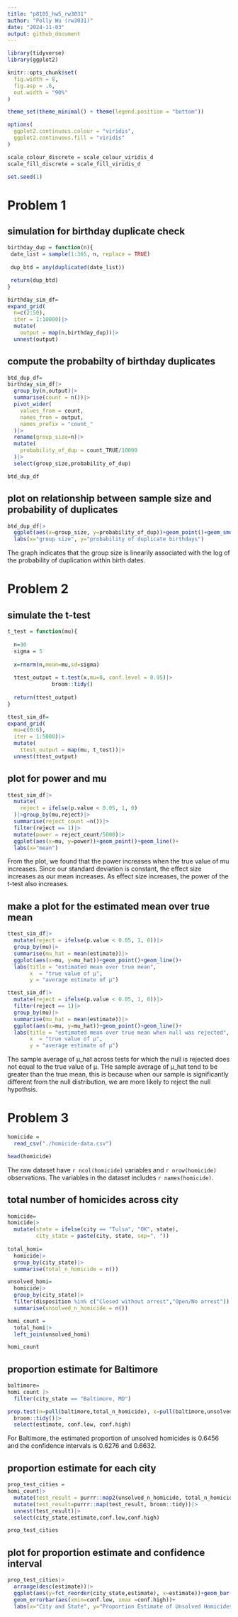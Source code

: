 ```yaml
---
title: "p8105_hw5_rw3031"
author: "Polly Wu (rw3031)"
date: "2024-11-03"
output: github_document
---
```


```r
library(tidyverse)
library(ggplot2)

knitr::opts_chunk$set(
  fig.width = 8,
  fig.asp = .6,
  out.width = "90%"
)

theme_set(theme_minimal() + theme(legend.position = "bottom"))

options(
  ggplot2.continuous.colour = "viridis",
  ggplot2.continuous.fill = "viridis"
)

scale_colour_discrete = scale_colour_viridis_d
scale_fill_discrete = scale_fill_viridis_d

set.seed(1)

```


# Problem 1

## simulation for birthday duplicate check

```r
birthday_dup = function(n){
 date_list = sample(1:365, n, replace = TRUE)
 
 dup_btd = any(duplicated(date_list))

 return(dup_btd)
}

birthday_sim_df=
expand_grid(
  n=c(2:50),
  iter = 1:10000)|>
  mutate(
    output = map(n,birthday_dup))|>
  unnest(output)
```

## compute the probabilty of birthday duplicates

```r
btd_dup_df=
birthday_sim_df|>
  group_by(n,output)|>
  summarise(count = n())|>
  pivot_wider(
    values_from = count,
    names_from = output,
    names_prefix = "count_"
  )|>
  rename(group_size=n)|>
  mutate(
    probability_of_dup = count_TRUE/10000
  )|>
  select(group_size,probability_of_dup)

btd_dup_df
```

## plot on relationship between sample size and probability of duplicates

```r
btd_dup_df|>
  ggplot(aes(x=group_size, y=probability_of_dup))+geom_point()+geom_smooth()+
  labs(x="group size", y="probability of duplicate birthdays")
```
The graph indicates that the group size is linearily associated with the log of the probability of duplication within birth dates. 

# Problem 2

## simulate the t-test 

```r
t_test = function(mu){
  
  n=30
  sigma = 5
  
  x=rnorm(n,mean=mu,sd=sigma)
  
  ttest_output = t.test(x,mu=0, conf.level = 0.95)|>
              broom::tidy()
  
  return(ttest_output)
}
```


```r
ttest_sim_df=
expand_grid(
  mu=c(0:6),
  iter = 1:5000)|>
  mutate(
    ttest_output = map(mu, t_test))|>
  unnest(ttest_output)
```

## plot for power and mu

```r
ttest_sim_df|>
  mutate(
    reject = ifelse(p.value < 0.05, 1, 0)
  )|>group_by(mu,reject)|>
  summarise(reject_count =n())|>
  filter(reject == 1)|>
  mutate(power = reject_count/5000)|>
  ggplot(aes(x=mu, y=power))+geom_point()+geom_line()+
  labs(x="mean")
```

From the plot, we found that the power increases when the true value of mu increases. Since our standard deviation is constant, the effect size increases as our mean increases. As effect size increases, the power of the t-test also increases. 

## make a plot for the estimated mean over true mean

```r
ttest_sim_df|>
  mutate(reject = ifelse(p.value < 0.05, 1, 0))|>
  group_by(mu)|>
  summarise(mu_hat = mean(estimate))|>
  ggplot(aes(x=mu, y=mu_hat))+geom_point()+geom_line()+
  labs(title = "estimated mean over true mean",
       x  = "true value of μ",
       y = "average estimate of μ")
```
```r
ttest_sim_df|>
  mutate(reject = ifelse(p.value < 0.05, 1, 0))|>
  filter(reject == 1)|>
  group_by(mu)|>
  summarise(mu_hat = mean(estimate))|>
  ggplot(aes(x=mu, y=mu_hat))+geom_point()+geom_line()+
  labs(title = "estimated mean over true mean when null was rejected",
       x  = "true value of μ",
       y = "average estimate of μ")
```
The sample average of μ_hat across tests for which the null is rejected does not equal to the true value of μ. THe sample average of μ_hat tend to be greater than the true mean, this is because when our sample is significantly different from the null distribution, we are more likely to reject the null hypothsis.


# Problem 3

```r
homicide = 
  read_csv("./homicide-data.csv")

head(homicide)
```
The raw dataset have `r ncol(homicide)` variables and `r nrow(homicide)` observations. The variables in the dataset includes `r names(homicide)`.


## total number of homicides across city

```r
homicide=
homicide|>
  mutate(state = ifelse(city == "Tulsa", "OK", state),
         city_state = paste(city, state, sep=", "))
 
total_homi=
  homicide|>
  group_by(city_state)|>
  summarise(total_n_homicide = n())

unsolved_homi=
  homicide|>
  group_by(city_state)|>
  filter(disposition %in% c("Closed without arrest","Open/No arrest"))|>
  summarise(unsolved_n_homicide = n())

homi_count = 
  total_homi|>
  left_join(unsolved_homi)

homi_count
```

## proportion estimate for Baltimore

```r
baltimore=
homi_count |>
  filter(city_state == "Baltimore, MD")

prop.test(n=pull(baltimore,total_n_homicide), x=pull(baltimore,unsolved_n_homicide))|>
  broom::tidy()|>
  select(estimate, conf.low, conf.high)
```

For Baltimore, the estimated proportion of unsolved homicides is 0.6456 and the confidence intervals is 0.6276 and 0.6632.

## proportion estimate for each city

```r
prop_test_cities =
homi_count|>
  mutate(test_result = purrr::map2(unsolved_n_homicide, total_n_homicide, ~ prop.test(x = .x, n = .y)))|>
  mutate(test_result=purrr::map(test_result, broom::tidy))|>
  unnest(test_result)|>
  select(city_state,estimate,conf.low,conf.high)

prop_test_cities
```

## plot for proportion estimate and confidence interval

```r
prop_test_cities|>
  arrange(desc(estimate))|>
  ggplot(aes(y=fct_reorder(city_state,estimate), x=estimate))+geom_bar(stat="identity", fill="lightgreen")+
  geom_errorbar(aes(xmin=conf.low, xmax =conf.high))+
  labs(x="City and State", y="Proportion Estimate of Unsolved Homicides")
```


